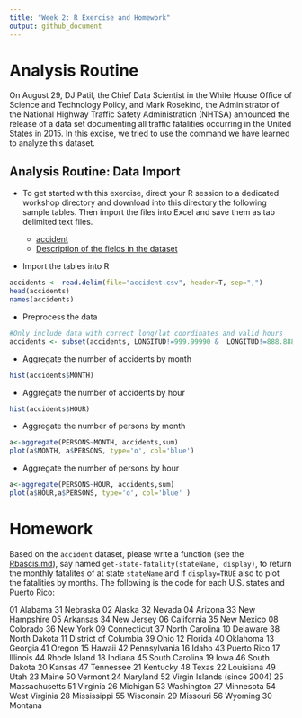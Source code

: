 ```yaml
---
title: "Week 2: R Exercise and Homework"
output: github_document
---
```


# Analysis Routine

On August 29, DJ Patil, the Chief Data Scientist in the White House Office
of Science and Technology Policy, and Mark Rosekind, the Administrator of
the National Highway Traffic Safety Administration (NHTSA) announced the
release of a data set documenting all traffic fatalities occurring in the
United States in 2015. In this excise, we tried to use the command we have
learned to analyze this dataset.

## Analysis Routine: Data Import

- To get started with this exercise, direct your R session to a dedicated
workshop directory and download into this directory the following sample
tables. Then import the files into Excel and save them as tab delimited
text files.

    - [accident](./accident.csv)
    - [Description of the fields in the dataset](ftp://ftp.nhtsa.dot.gov/FARS/FARS-DOC/Analytical User Guide/USERGUIDE-2015.pdf)

- Import the tables into R

```r
accidents <- read.delim(file="accident.csv", header=T, sep=",") 
head(accidents)
names(accidents)
``` 
- Preprocess the data

```r
#Only include data with correct long/lat coordinates and valid hours
accidents <- subset(accidents, LONGITUD!=999.99990 &  LONGITUD!=888.88880 & LONGITUD!=777.77770 & HOUR<30)
``` 

- Aggregate the number of accidents by month 

```r
hist(accidents$MONTH)
``` 

- Aggregate the number of accidents by hour 

```r
hist(accidents$HOUR)
``` 

- Aggregate the number of persons by month

```r
a<-aggregate(PERSONS~MONTH, accidents,sum)
plot(a$MONTH, a$PERSONS, type='o', col='blue')
``` 

- Aggregate the number of persons by hour

```r
a<-aggregate(PERSONS~HOUR, accidents,sum)
plot(a$HOUR,a$PERSONS, type='o', col='blue' )
``` 

# Homework

Based on the `accident` dataset, please write a function (see the
							  [Rbascis.md](./Rbasics.md)),
say named `get-state-fatality(stateName, display)`, to return the monthly
fatalites of at state `stateName` and if `display=TRUE` also to plot the
fatalities by months. The following is the code for each U.S. states and
Puerto Rico:

01 Alabama 31 Nebraska
02 Alaska 32 Nevada
04 Arizona 33 New Hampshire
05 Arkansas 34 New Jersey
06 California 35 New Mexico
08 Colorado 36 New York
09 Connecticut 37 North Carolina
10 Delaware 38 North Dakota
11 District of Columbia 39 Ohio
12 Florida 40 Oklahoma
13 Georgia 41 Oregon
15 Hawaii 42 Pennsylvania
16 Idaho 43 Puerto Rico
17 Illinois 44 Rhode Island
18 Indiana 45 South Carolina
19 Iowa 46 South Dakota
20 Kansas 47 Tennessee
21 Kentucky 48 Texas
22 Louisiana 49 Utah
23 Maine 50 Vermont
24 Maryland 52 Virgin Islands (since 2004)
25 Massachusetts 51 Virginia
26 Michigan 53 Washington
27 Minnesota 54 West Virginia
28 Mississippi 55 Wisconsin
29 Missouri 56 Wyoming
30 Montana





